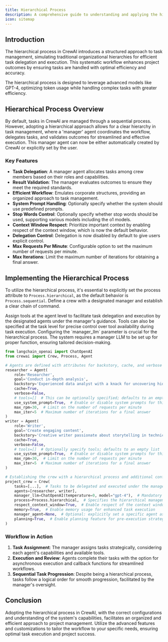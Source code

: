 ```yaml
---
title: Hierarchical Process
description: A comprehensive guide to understanding and applying the hierarchical process within your CrewAI projects, updated to reflect the latest coding practices and functionalities.
icon: sitemap
---
```


## Introduction

The hierarchical process in CrewAI introduces a structured approach to task management, simulating traditional organizational hierarchies for efficient task delegation and execution. 
This systematic workflow enhances project outcomes by ensuring tasks are handled with optimal efficiency and accuracy.

<Tip>
    The hierarchical process is designed to leverage advanced models like GPT-4, optimizing token usage while handling complex tasks with greater efficiency.
</Tip>

## Hierarchical Process Overview

By default, tasks in CrewAI are managed through a sequential process. However, adopting a hierarchical approach allows for a clear hierarchy in task management, 
where a 'manager' agent coordinates the workflow, delegates tasks, and validates outcomes for streamlined and effective execution. This manager agent can now be either 
automatically created by CrewAI or explicitly set by the user.

### Key Features

- **Task Delegation**: A manager agent allocates tasks among crew members based on their roles and capabilities.
- **Result Validation**: The manager evaluates outcomes to ensure they meet the required standards.
- **Efficient Workflow**: Emulates corporate structures, providing an organized approach to task management.
- **System Prompt Handling**: Optionally specify whether the system should use predefined prompts.
- **Stop Words Control**: Optionally specify whether stop words should be used, supporting various models including the o1 models.
- **Context Window Respect**: Prioritize important context by enabling respect of the context window, which is now the default behavior.
- **Delegation Control**: Delegation is now disabled by default to give users explicit control.
- **Max Requests Per Minute**: Configurable option to set the maximum number of requests per minute.
- **Max Iterations**: Limit the maximum number of iterations for obtaining a final answer.


## Implementing the Hierarchical Process

To utilize the hierarchical process, it's essential to explicitly set the process attribute to `Process.hierarchical`, as the default behavior is `Process.sequential`. 
Define a crew with a designated manager and establish a clear chain of command.

<Tip>
    Assign tools at the agent level to facilitate task delegation and execution by the designated agents under the manager's guidance. 
    Tools can also be specified at the task level for precise control over tool availability during task execution.
</Tip>

<Tip>
    Configuring the `manager_llm` parameter is crucial for the hierarchical process. 
    The system requires a manager LLM to be set up for proper function, ensuring tailored decision-making.
</Tip>

```python Code
from langchain_openai import ChatOpenAI
from crewai import Crew, Process, Agent

# Agents are defined with attributes for backstory, cache, and verbose mode
researcher = Agent(
    role='Researcher',
    goal='Conduct in-depth analysis',
    backstory='Experienced data analyst with a knack for uncovering hidden trends.',
    cache=True,
    verbose=False,
    # tools=[]  # This can be optionally specified; defaults to an empty list
    use_system_prompt=True,  # Enable or disable system prompts for this agent
    max_rpm=30,  # Limit on the number of requests per minute
    max_iter=5  # Maximum number of iterations for a final answer
)
writer = Agent(
    role='Writer',
    goal='Create engaging content',
    backstory='Creative writer passionate about storytelling in technical domains.',
    cache=True,
    verbose=False,
    # tools=[]  # Optionally specify tools; defaults to an empty list
    use_system_prompt=True,  # Enable or disable system prompts for this agent
    max_rpm=30,  # Limit on the number of requests per minute
    max_iter=5  # Maximum number of iterations for a final answer
)

# Establishing the crew with a hierarchical process and additional configurations
project_crew = Crew(
    tasks=[...],  # Tasks to be delegated and executed under the manager's supervision
    agents=[researcher, writer],
    manager_llm=ChatOpenAI(temperature=0, model="gpt-4"),  # Mandatory if manager_agent is not set
    process=Process.hierarchical,  # Specifies the hierarchical management approach
    respect_context_window=True,  # Enable respect of the context window for tasks
    memory=True,  # Enable memory usage for enhanced task execution
    manager_agent=None,  # Optional: explicitly set a specific agent as manager instead of the manager_llm
    planning=True,  # Enable planning feature for pre-execution strategy
)
```

### Workflow in Action

1. **Task Assignment**: The manager assigns tasks strategically, considering each agent's capabilities and available tools.
2. **Execution and Review**: Agents complete their tasks with the option for asynchronous execution and callback functions for streamlined workflows.
3. **Sequential Task Progression**: Despite being a hierarchical process, tasks follow a logical order for smooth progression, facilitated by the manager's oversight.

## Conclusion

Adopting the hierarchical process in CrewAI, with the correct configurations and understanding of the system's capabilities, facilitates an organized and efficient approach to project management. 
Utilize the advanced features and customizations to tailor the workflow to your specific needs, ensuring optimal task execution and project success.